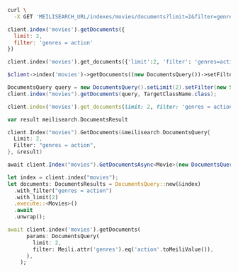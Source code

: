 <CodeGroup>

```bash cURL
curl \
  -X GET 'MEILISEARCH_URL/indexes/movies/documents?limit=2&filter=genres=action'
```

```javascript JS
client.index('movies').getDocuments({
  limit: 2,
  filter: 'genres = action'
})
```

```python Python
client.index('movies').get_documents({'limit':2, 'filter': 'genres=action'})
```

```php PHP
$client->index('movies')->getDocuments((new DocumentsQuery())->setFilter('genres = action')->setLimit(2));
```

```java Java
DocumentsQuery query = new DocumentsQuery().setLimit(2).setFilter(new String[] {"genres = action"});
client.index("movies").getDocuments(query, TargetClassName.class);
```

```ruby Ruby
client.index('movies').get_documents(limit: 2, filter: 'genres = action')
```

```go Go
var result meilisearch.DocumentsResult

client.Index("movies").GetDocuments(&meilisearch.DocumentsQuery{
  Limit: 2,
  Filter: "genres = action",
}, &result)
```

```csharp C#
await client.Index("movies").GetDocumentsAsync<Movie>(new DocumentsQuery() { Limit = 2, Filter = "genres = action" });
```

```rust Rust
let index = client.index("movies");
let documents: DocumentsResults = DocumentsQuery::new(&index)
  .with_filter("genres = action")
  .with_limit(2)
  .execute::<Movies>()
  .await
  .unwrap();
```

```dart Dart
await client.index('movies').getDocuments(
      params: DocumentsQuery(
        limit: 2,
        filter: Meili.attr('genres').eq('action'.toMeiliValue()),
      ),
    );
```
</CodeGroup>